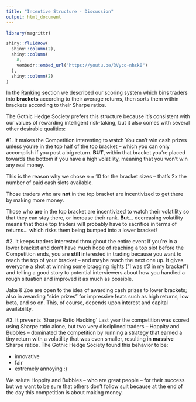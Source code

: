 ```yaml
---
title: "Incentive Structure - Discussion"
output: html_document
---
```


```r
library(magrittr)
```

```r
shiny::fluidRow(
  shiny::column(2),
  shiny::column(
    8,
    vembedr::embed_url("https://youtu.be/3Vyco-nhsk0")
  ),
  shiny::column(2)
)
```

In the [Ranking](https://gothic-hedge-society.github.io/fintech.trading.competition/articles/ranking.html) section we described our scoring system which bins traders 
into **brackets** according to their average returns, then sorts them within
brackets according to their Sharpe ratios.

The Gothic Hedge Society prefers this structure because it's consistent with our
values of rewarding intelligent risk-taking, but it also comes with several 
other desirable qualities:

#1. It makes the Competition interesting to watch
You can't win cash prizes unless you're in the top half of the top bracket -- 
which you can only accomplish if you post a big return. **BUT**, within that 
bracket you're placed towards the bottom if you have a high volatility, meaning
that you won't win any real money.

This is the reason why we chose $n$ = 10 for the bracket sizes -- that's 2x the
number of paid cash slots available. 

Those traders who are **not** in the top bracket are incentivized to get there
by making more money. 

Those who **are** in the top bracket are incentivized to watch their volatility 
so that they can stay there, or increase their rank. **But**... decreasing 
volatility means that those top traders will probably have to sacrifice in terms
of returns... which risks them being bumped into a lower bracket!

#2. It keeps traders interested throughout the entire event
If you're in a lower bracket and don't have much hope of reaching a top slot 
before the Competition ends, you are **still** interested in trading because 
you want to reach the top of your bracket -- and maybe reach the next one up. It
gives everyone a shot at winning some bragging rights ("I was #3 in my bracket")
and telling a good story to potential interviewers about how you handled a rough
situation and improved it as much as possible. 

Jake & Zoe are open to the idea of awarding cash prizes to lower brackets; also
in awarding "side prizes" for impressive feats such as high returns, low beta, 
and so on. This, of course, depends upon interest and capital availability.

#3. It prevents 'Sharpe Ratio Hacking'
Last year the competition was scored using Sharpe ratio alone, but two very 
disciplined traders -- Hoppity and Bubbles -- dominated the competition by 
running a strategy that earned a tiny return with a volatility that was even
smaller, resulting in **massive** Sharpe ratios. The Gothic Hedge Society found
this behavior to be:

  - innovative
  - fair
  - extremely annoying :)
  
We salute Hoppity and Bubbles -- who are great people -- for their success but 
we want to be sure that others don't follow suit because at the end of the day 
this competition is about making money.
